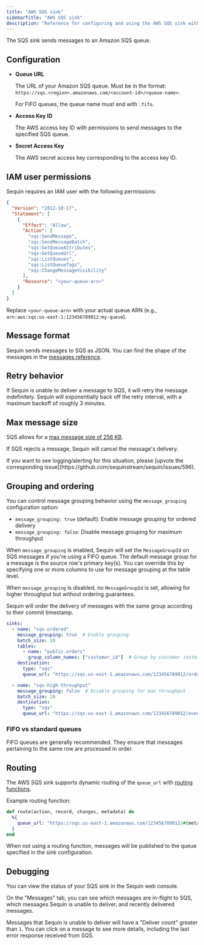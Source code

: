 ```yaml
---
title: "AWS SQS sink"
sidebarTitle: "AWS SQS sink"
description: "Reference for configuring and using the AWS SQS sink with Sequin."
---
```


The SQS sink sends messages to an Amazon SQS queue.

## Configuration

- **Queue URL**

    The URL of your Amazon SQS queue. Must be in the format: `https://sqs.<region>.amazonaws.com/<account-id>/<queue-name>`.

    For FIFO queues, the queue name must end with `.fifo`.

- **Access Key ID**

    The AWS access key ID with permissions to send messages to the specified SQS queue.

- **Secret Access Key**

    The AWS secret access key corresponding to the access key ID.

## IAM user permissions

Sequin requires an IAM user with the following permissions:

  ```json
  {
    "Version": "2012-10-17",
    "Statement": [
      {
        "Effect": "Allow",
        "Action": [
          "sqs:SendMessage",
          "sqs:SendMessageBatch",
          "sqs:GetQueueAttributes",
          "sqs:GetQueueUrl",
          "sqs:ListQueues",
          "sqs:ListQueueTags",
          "sqs:ChangeMessageVisibility"
        ],
        "Resource": "<your-queue-arn>"
      }
    ]
  }
  ```

Replace `<your-queue-arn>` with your actual queue ARN (e.g., `arn:aws:sqs:us-east-1:123456789012:my-queue`).

## Message format

Sequin sends messages to SQS as JSON. You can find the shape of the messages in the [messages reference](/reference/messages).

## Retry behavior

If Sequin is unable to deliver a message to SQS, it will retry the message indefinitely. Sequin will exponentially back off the retry interval, with a maximum backoff of roughly 3 minutes.

## Max message size

SQS allows for a [max message size of 256 KB](https://docs.aws.amazon.com/AWSSimpleQueueService/latest/SQSDeveloperGuide/quotas-messages.html#:~:text=The%20minimum%20message%20size%20is,Extended%20Client%20Library%20for%20Python%20.).

If SQS rejects a message, Sequin will cancel the message's delivery.

<Info>
  If you want to see logging/alerting for this situation, please [upvote the corresponding issue](https://github.com/sequinstream/sequin/issues/596).
</Info>

## Grouping and ordering

You can control message grouping behavior using the `message_grouping` configuration option:

- `message_grouping: true` (default): Enable message grouping for ordered delivery
- `message_grouping: false`: Disable message grouping for maximum throughput

When `message_grouping` is enabled, Sequin will set the `MessageGroupId` on SQS messages if you're using a FIFO queue. The default message group for a message is the source row's primary key(s). You can override this by specifying one or more columns to use for message grouping at the table level.

When `message_grouping` is disabled, no `MessageGroupId` is set, allowing for higher throughput but without ordering guarantees.

Sequin will order the delivery of messages with the same group according to their commit timestamp.

```yaml
sinks:
  - name: "sqs-ordered"
    message_grouping: true  # Enable grouping
    batch_size: 10
    tables:
      - name: "public.orders"
        group_column_names: ["customer_id"]  # Group by customer instead of PK
    destination:
      type: "sqs"
      queue_url: "https://sqs.us-east-1.amazonaws.com/123456789012/orders.fifo"

  - name: "sqs-high-throughput"
    message_grouping: false  # Disable grouping for max throughput
    batch_size: 10
    destination:
      type: "sqs"
      queue_url: "https://sqs.us-east-1.amazonaws.com/123456789012/events"
```

### FIFO vs standard queues

FIFO queues are generally recommended. They ensure that messages pertaining to the same row are processed in order.

## Routing

The AWS SQS sink supports dynamic routing of the `queue_url` with [routing functions](/reference/routing).

Example routing function:

```elixir
def route(action, record, changes, metadata) do
  %{
    queue_url: "https://sqs.us-east-1.amazonaws.com/123456789012/#{metadata.table_name}"
  }
end
```

When not using a routing function, messages will be published to the queue specified in the sink configuration.

## Debugging

You can view the status of your SQS sink in the Sequin web console.

On the "Messages" tab, you can see which messages are in-flight to SQS, which messages Sequin is unable to deliver, and recently delivered messages.

Messages that Sequin is unable to deliver will have a "Deliver count" greater than `1`. You can click on a message to see more details, including the last error response received from SQS.
